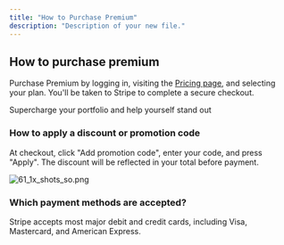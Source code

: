 ```yaml
---
title: "How to Purchase Premium"
description: "Description of your new file."
---
```


## How to purchase premium

Purchase Premium by logging in, visiting the [Pricing page](https://www.prizology.net/pricing), and selecting your plan. You'll be taken to Stripe to complete a secure checkout.

<Card title="Pricing" icon="sparkles" iconType="duotone" href="https://www.prizology.net/pricing" cta="Explore Plans">
  Supercharge your portfolio and help yourself stand out
</Card>

### How to apply a discount or promotion code

At checkout, click "Add promotion code", enter your code, and press "Apply". The discount will be reflected in your total before payment.

![61_1x_shots_so.png](/images/61_1x_shots_so.png)

### Which payment methods are accepted?

Stripe accepts most major debit and credit cards, including Visa, Mastercard, and American Express.
